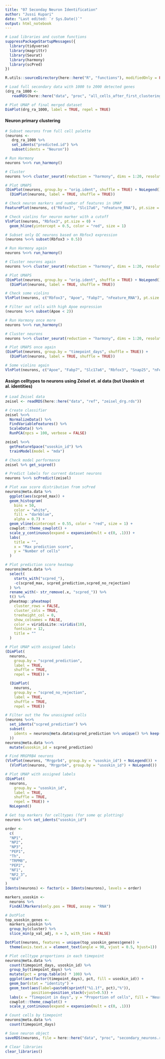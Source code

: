 ```yaml
---
title: "07 Seconday Neuron Identification"
author: "Jussi Kupari"
date: "Last edited: `r Sys.Date()`"
output: html_notebook
---
```


```r
# Load libraries and custom functions
suppressPackageStartupMessages({
  library(tidyverse)
  library(magrittr)
  library(Seurat)
  library(harmony)
  library(scPred)
})

R.utils::sourceDirectory(here::here("R", "functions"), modifiedOnly = FALSE)
```

```r
# Load full secondary data with 1000 to 2000 detected genes
(drg_ra_1000 <- 
   readRDS(here::here("data", "proc", "all_cells_after_first_clustering_1000genes_only_predicted.rds")))
```

```r
# Plot UMAP of final merged dataset
DimPlot(drg_ra_1000, label = TRUE, repel = TRUE) 
```

#### Neuron primary clustering
```r
# Subset neurons from full cell palette
(neurons <-
   drg_ra_1000 %>%
   set_idents("predicted.id") %>%
   subset(idents = "Neuron"))
```

```r
# Run Harmony
neurons %<>% run_harmony()
```

```r
# Cluster
neurons %<>% cluster_seurat(reduction = "harmony", dims = 1:20, resolution = 0.5)
```

```r
# Plot UMAPS 
(DimPlot(neurons, group.by = "orig.ident", shuffle = TRUE) + NoLegend()) +
  (DimPlot(neurons, label = TRUE, shuffle = TRUE))
```

```r
# Check neuron markers and number of features in UMAP
FeaturePlot(neurons, c("Rbfox3", "Slc17a6", "nFeature_RNA"), pt.size = 0.1, label = TRUE)
```

```r
# Check violins for neuron marker with a cutoff
VlnPlot(neurons, "Rbfox3", pt.size = 0) + 
  geom_hline(yintercept = 0.5, color = "red", size = 1)
```

```r
# Subset only QC neurons based on Rbfox3 expression
(neurons %<>% subset(Rbfox3 > 0.5))
```

```r
# Run Harmony again
neurons %<>% run_harmony()
```

```r
# Cluster neurons again
neurons %<>% cluster_seurat(reduction = "harmony", dims = 1:20, resolution = 0.5)
```

```r
# Plot UMAPS
(DimPlot(neurons, group.by = "orig.ident", shuffle = TRUE) + NoLegend()) +
  (DimPlot(neurons, label = TRUE, shuffle = TRUE))
```

```r
# Check some violins
VlnPlot(neurons, c("Rbfox3", "Apoe", "Fabp7", "nFeature_RNA"), pt.size = 0)
```

```r
# Filter out cells with high Apoe expression
(neurons %<>% subset(Apoe < 2))
```

```r
# Run Harmony once more
neurons %<>% run_harmony()
```

```r
# Cluster neurons 
neurons %<>% cluster_seurat(reduction = "harmony", dims = 1:20, resolution = 0.5)
```

```r
# Plot UMAPS once again
(DimPlot(neurons, group.by = "timepoint_days", shuffle = TRUE)) +
  (DimPlot(neurons, label = TRUE, shuffle = TRUE))
```

```r
# Some violins again
VlnPlot(neurons, c("Apoe", "Fabp7", "Slc17a6", "Rbfox3", "Snap25", "nFeature_RNA"), pt.size = 0)
```

#### Assign celltypes to neurons using Zeisel et. al data (but Usoskin et al. identities)
```r
# Load Zeisel data
zeisel <- readRDS(here::here("data", "ref", "zeisel_drg.rds"))
```

```r
# Create classifier
zeisel %<>%
  NormalizeData() %>%
  FindVariableFeatures() %>%
  ScaleData() %>%
  RunPCA(npcs = 100, verbose = FALSE)

zeisel %<>%
  getFeatureSpace("usoskin_id") %>%
  trainModel(model = "mda")
```

```r
# Check model performance
zeisel %>% get_scpred()
```

```r
# Predict labels for current dataset neurons
neurons %<>% scPredict(zeisel)
```

```r
# Plot xax score distribution from scPred
neurons@meta.data %>%
  ggplot(aes(scpred_max)) +
  geom_histogram(
    bins = 50,
    color = "white",
    fill = "darkblue",
    alpha = 0.7) +
  geom_vline(xintercept = 0.55, color = "red", size = 1) +
  cowplot::theme_cowplot() +
  scale_y_continuous(expand = expansion(mult = c(0, .1))) +
  labs(
    title = "",
    x = "Max prediction score",
    y = "Number of cells"
  )
```

```r
# Plot prediction score heatmap
neurons@meta.data %>%
  select(
    starts_with("scpred_"),
    -c(scpred_max, scpred_prediction,scpred_no_rejection)
  ) %>%
  rename_with(~ str_remove(.x, "scpred_")) %>%
  t() %>%
  pheatmap::pheatmap(
    cluster_rows = FALSE,
    cluster_cols = TRUE,
    treeheight_col = 0,
    show_colnames = FALSE,
    color = viridisLite::viridis(10),
    fontsize = 12,
    title = ""
  )
```

```r
# Plot UMAP with assigned labels
(DimPlot(
  neurons,
    group.by = "scpred_prediction",
    label = TRUE,
    shuffle = TRUE,
    repel = TRUE)) +

  (DimPlot(
    neurons,
    group.by = "scpred_no_rejection",
    label = TRUE,
    shuffle = TRUE,
    repel = TRUE))
```

```r
# Filter out the few unassigned cells
(neurons %<>% 
  set_idents("scpred_prediction") %>% 
  subset(
    idents = neurons@meta.data$scpred_prediction %>% unique() %>% keep(~ .x != "unassigned")
  ))
neurons@meta.data %<>% 
  mutate(usoskin_id = scpred_prediction)
```

```r
# Find MRGPRB4 neurons
(VlnPlot(neurons, "Mrgprb4", group.by = "usoskin_id") + NoLegend()) +
  (VlnPlot(neurons, "Mrgprb4", group.by = "usoskin_id") + NoLegend())
```

```r
# Plot UMAP with assigned labels
(DimPlot(
  neurons,
    group.by = "usoskin_id",
    label = TRUE,
    shuffle = TRUE,
    repel = TRUE)) +
  NoLegend()
```

```r
# Get top markers for celltypes (for some qc plotting)
neurons %<>% set_idents("usoskin_id")

order <- 
  c(
  "NP1",
  "NP2",
  "NP3",
  "PEP1",
  "Th",
  "TRPM8",
  "PEP2",
  "NF1",
  "NF2_3",
  "NF4"
)
Idents(neurons) <- factor(x = Idents(neurons), levels = order)

markers_usoskin <-
  neurons %>%
  FindAllMarkers(only.pos = TRUE, assay = "RNA") 
```

```r
# DotPlot
top_usoskin_genes <-
  markers_usoskin %>% 
  group_by(cluster) %>%
  slice_min(p_val_adj, n = 3, with_ties = FALSE)

DotPlot(neurons, features = unique(top_usoskin_genes$gene)) +
  theme(axis.text.x = element_text(angle = 90, vjust = 0.5, hjust=1))
```

```r
# Plot celltype proportions in each timepoint
neurons@meta.data %>% 
  count(timepoint_days, usoskin_id) %>% 
  group_by(timepoint_days) %>% 
  mutate(pct = prop.table(n) * 100) %>%
  ggplot(aes(factor(timepoint_days), pct, fill = usoskin_id)) +
  geom_bar(stat = "identity") +
  geom_text(aes(label=paste0(sprintf("%1.1f", pct),"%")),
            position=position_stack(vjust=0.5)) +
  labs(x = "Timepoint in days", y = "Proportion of cells", fill = "Neuron type") +
  cowplot::theme_cowplot() +
  scale_y_continuous(expand = expansion(mult = c(0, .1)))
```

```r
# Count cells by timepoint
neurons@meta.data %>% 
  count(timepoint_days) 
```

```r
# Save neuron object
saveRDS(neurons, file = here::here("data", "proc", "secondary_neurons.rds"))
```

```r
# Clear libraries
clear_libraries()
```
